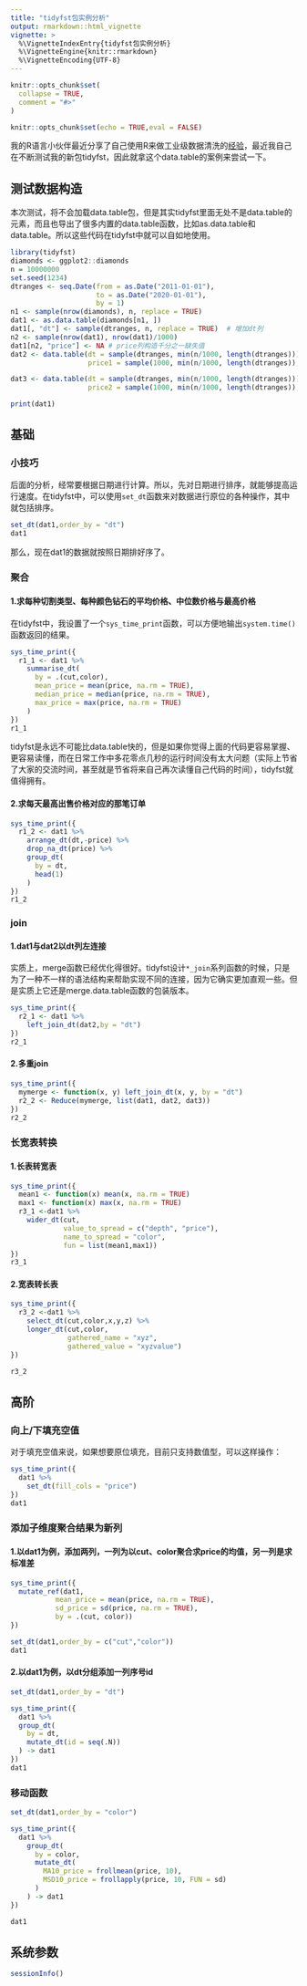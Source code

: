 ---
title: "tidyfst包实例分析"
output: rmarkdown::html_vignette
vignette: >
  %\VignetteIndexEntry{tidyfst包实例分析}
  %\VignetteEngine{knitr::rmarkdown}
  %\VignetteEncoding{UTF-8}
---

```{r, include = FALSE}
knitr::opts_chunk$set(
  collapse = TRUE,
  comment = "#>"
)
```

```{r setup, include=FALSE}
knitr::opts_chunk$set(echo = TRUE,eval = FALSE)
```

我的R语言小伙伴最近分享了自己使用R来做工业级数据清洗的[经验](https://mp.weixin.qq.com/s/NVlCPss32j6Ohdrc9Edx-A)，最近我自己在不断测试我的新包tidyfst，因此就拿这个data.table的案例来尝试一下。

## 测试数据构造
  本次测试，将不会加载data.table包，但是其实tidyfst里面无处不是data.table的元素，而且也导出了很多内置的data.table函数，比如as.data.table和data.table。所以这些代码在tidyfst中就可以自如地使用。
```{r}
library(tidyfst)
diamonds <- ggplot2::diamonds
n = 10000000
set.seed(1234)
dtranges <- seq.Date(from = as.Date("2011-01-01"),
                     to = as.Date("2020-01-01"),
                     by = 1)
n1 <- sample(nrow(diamonds), n, replace = TRUE)
dat1 <- as.data.table(diamonds[n1, ])
dat1[, "dt"] <- sample(dtranges, n, replace = TRUE)  # 增加dt列
n2 <- sample(nrow(dat1), nrow(dat1)/1000)
dat1[n2, "price"] <- NA # price列构造千分之一缺失值
dat2 <- data.table(dt = sample(dtranges, min(n/1000, length(dtranges))),
                   price1 = sample(1000, min(n/1000, length(dtranges)), replace = TRUE))

dat3 <- data.table(dt = sample(dtranges, min(n/1000, length(dtranges))),
                   price2 = sample(1000, min(n/1000, length(dtranges)), replace = TRUE))

print(dat1)
```

## 基础
### 小技巧
后面的分析，经常要根据日期进行计算。所以，先对日期进行排序，就能够提高运行速度。在tidyfst中，可以使用`set_dt`函数来对数据进行原位的各种操作，其中就包括排序。
```{r}
set_dt(dat1,order_by = "dt")
dat1
```
那么，现在dat1的数据就按照日期排好序了。

### 聚合
#### 1.求每种切割类型、每种颜色钻石的平均价格、中位数价格与最高价格
在tidyfst中，我设置了一个`sys_time_print`函数，可以方便地输出`system.time()`函数返回的结果。
```{r}
sys_time_print({
  r1_1 <- dat1 %>% 
    summarise_dt(
      by = .(cut,color),
      mean_price = mean(price, na.rm = TRUE),
      median_price = median(price, na.rm = TRUE),
      max_price = max(price, na.rm = TRUE)
    )
})
r1_1
```

tidyfst是永远不可能比data.table快的，但是如果你觉得上面的代码更容易掌握、更容易读懂，而在日常工作中多花零点几秒的运行时间没有太大问题（实际上节省了大家的交流时间，甚至就是节省将来自己再次读懂自己代码的时间），tidyfst就值得拥有。

#### 2.求每天最高出售价格对应的那笔订单

```{r}
sys_time_print({
  r1_2 <- dat1 %>% 
    arrange_dt(dt,-price) %>% 
    drop_na_dt(price) %>% 
    group_dt(
      by = dt,
      head(1)
    )
})
r1_2
```
### join
#### 1.dat1与dat2以dt列左连接
实质上，merge函数已经优化得很好。tidyfst设计`*_join`系列函数的时候，只是为了一种不一样的语法结构来帮助实现不同的连接，因为它确实更加直观一些。但是实质上它还是merge.data.table函数的包装版本。
```{r}
sys_time_print({
  r2_1 <- dat1 %>% 
    left_join_dt(dat2,by = "dt")
})
r2_1
```
#### 2.多重join
  
```{r}
sys_time_print({
  mymerge <- function(x, y) left_join_dt(x, y, by = "dt")
  r2_2 <- Reduce(mymerge, list(dat1, dat2, dat3))
})
r2_2
```
### 长宽表转换
#### 1.长表转宽表

```{r}
sys_time_print({
  mean1 <- function(x) mean(x, na.rm = TRUE)
  max1 <- function(x) max(x, na.rm = TRUE)
  r3_1 <-dat1 %>% 
    wider_dt(cut,
             value_to_spread = c("depth", "price"),
             name_to_spread = "color",
             fun = list(mean1,max1))
})
r3_1
```

#### 2.宽表转长表

```{r}
sys_time_print({
  r3_2 <-dat1 %>% 
    select_dt(cut,color,x,y,z) %>% 
    longer_dt(cut,color,
              gathered_name = "xyz",
              gathered_value = "xyzvalue")
})

r3_2 
```

## 高阶
### 向上/下填充空值
对于填充空值来说，如果想要原位填充，目前只支持数值型，可以这样操作：
```{r}
sys_time_print({
  dat1 %>%
    set_dt(fill_cols = "price")
})
dat1

```


### 添加子维度聚合结果为新列

#### 1.以dat1为例，添加两列，一列为以cut、color聚合求price的均值，另一列是求标准差

```{r}

sys_time_print({
  mutate_ref(dat1,
           mean_price = mean(price, na.rm = TRUE),
           sd_price = sd(price, na.rm = TRUE),
           by = .(cut, color))
})

set_dt(dat1,order_by = c("cut","color"))
dat1
```

#### 2.以dat1为例，以dt分组添加一列序号id
```{r}
set_dt(dat1,order_by = "dt")

sys_time_print({
  dat1 %>% 
  group_dt(
    by = dt,
    mutate_dt(id = seq(.N))
  ) -> dat1
})
dat1
```

### 移动函数

```{r}
set_dt(dat1,order_by = "color")

sys_time_print({
  dat1 %>% 
    group_dt(
      by = color,
      mutate_dt(
        MA10_price = frollmean(price, 10),
        MSD10_price = frollapply(price, 10, FUN = sd)
      )
    ) -> dat1
})

dat1
```


## 系统参数
```{r}
sessionInfo()
```

